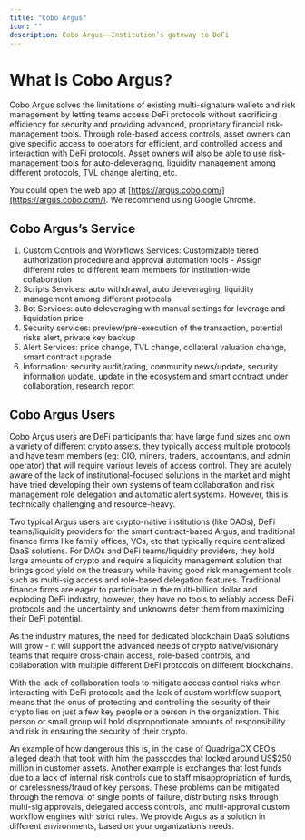 ```yaml
---
title: "Cobo Argus"
icon: ""
description: Cobo Argus——Institution’s gateway to DeFi
---
```


# What is Cobo Argus?

Cobo Argus solves the limitations of existing multi-signature wallets and risk management by letting teams access DeFi protocols without sacrificing efficiency for security and providing advanced, proprietary financial risk-management tools. Through role-based access controls, asset owners can give specific access to operators for efficient, and controlled access and interaction with DeFi protocols. Asset owners will also be able to use risk-management tools for auto-deleveraging, liquidity management among different protocols, TVL change alerting, etc.

You could open the web app at [https://argus.cobo.com/](https://argus.cobo.com/). We recommend using Google Chrome.

## Cobo Argus’s Service

1. Custom Controls and Workflows Services: Customizable tiered authorization procedure and approval automation tools - Assign different roles to different team members for institution-wide collaboration
2. Scripts Services: auto withdrawal, auto deleveraging, liquidity management among different protocols
3. Bot Services: auto deleveraging with manual settings for leverage and liquidation price
4. Security services: preview/pre-execution of the transaction, potential risks alert, private key backup
5. Alert Services: price change, TVL change, collateral valuation change, smart contract upgrade
6. Information: security audit/rating, community news/update, security information update, update in the ecosystem and smart contract under collaboration, research report

## Cobo Argus Users

Cobo Argus users are DeFi participants that have large fund sizes and own a variety of different crypto assets, they typically access multiple protocols and have team members (eg: CIO, miners, traders, accountants, and admin operator) that will require various levels of access control. They are acutely aware of the lack of institutional-focused solutions in the market and might have tried developing their own systems of team collaboration and risk management role delegation and automatic alert systems. However, this is technically challenging and resource-heavy.

Two typical Argus users are crypto-native institutions (like DAOs), DeFi teams/liquidity providers for the smart contract-based Argus, and traditional finance firms like family offices, VCs, etc that typically require centralized DaaS solutions. For DAOs and DeFi teams/liquidity providers, they hold large amounts of crypto and require a liquidity management solution that brings good yield on the treasury while having good risk management tools such as multi-sig access and role-based delegation features. Traditional finance firms are eager to participate in the multi-billion dollar and exploding DeFi industry, however, they have no tools to reliably access DeFi protocols and the uncertainty and unknowns deter them from maximizing their DeFi potential.

As the industry matures, the need for dedicated blockchain DaaS solutions will grow - it will support the advanced needs of crypto native/visionary teams that require cross-chain access, role-based controls, and collaboration with multiple different DeFi protocols on different blockchains.

With the lack of collaboration tools to mitigate access control risks when interacting with DeFi protocols and the lack of custom workflow support, means that the onus of protecting and controlling the security of their crypto lies on just a few key people or a person in the organization. This person or small group will hold disproportionate amounts of responsibility and risk in ensuring the security of their crypto.

An example of how dangerous this is, in the case of QuadrigaCX CEO’s alleged death that took with him the passcodes that locked around US$250 million in customer assets. Another example is exchanges that lost funds due to a lack of internal risk controls due to staff misappropriation of funds, or carelessness/fraud of key persons. These problems can be mitigated through the removal of single points of failure, distributing risks through multi-sig approvals, delegated access controls, and multi-approval custom workflow engines with strict rules. We provide Argus as a solution in different environments, based on your organization’s needs.
